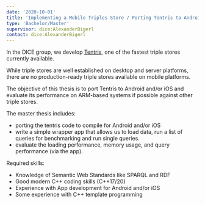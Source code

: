 ```yaml
---
date: '2020-10-01'
title: 'Implementing a Mobile Triples Store / Porting Tentris to Android/iOS'
type: 'Bachelor/Master'
supervisor: dice:AlexanderBigerl
contact: dice:AlexanderBigerl
---
```


In the DICE group, we develop [Tentris](https://github.com/dice-group/tentris), one of the fastest triple stores currently available. 

While triple stores are well established on desktop and server platforms, there are no production-ready triple stores available on mobile platforms. 

The objective of this thesis is to port Tentris to Android and/or iOS and evaluate its performance on ARM-based systems if possible against other triple stores. 

The master thesis includes:
* porting the tentris code to compile for Android and/or iOS
* write a simple wrapper app that allows us to load data, run a list of queries for benchmarking and run single queries.
* evaluate the loading performance, memory usage, and query performance (via the app).

Required skills: 
* Knowledge of Semantic Web Standards like SPARQL and RDF
* Good modern C++ coding skills (C++17/20)
* Experience with App development for Android and/or iOS
* Some experience with C++ template programming 
